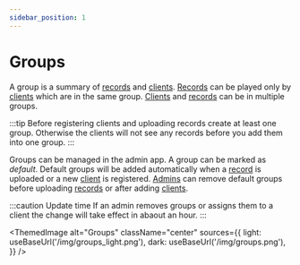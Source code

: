 ```yaml
---
sidebar_position: 1
---
```



# Groups

A group is a summary of [records](./records) and [clients](./clients). [Records](./records) can be played only by [clients](./clients) which are in the same group. [Clients](./clients) and [records](./records) can be in multiple groups.

:::tip
Before registering clients and uploading records create at least one group. Otherwise the clients will not see any records before you add them into one group.
:::

Groups can be managed in the admin app. A group can be marked as _default_. Default groups will be added automatically when a [record](./records) is uploaded or a new [client](./clients) is registered. [Admins](./admins) can remove default groups before uploading [records](./records) or after adding [clients](./clients).

:::caution Update time
If an admin removes groups or assigns them to a client the change will take effect in abaout an hour.
:::

<ThemedImage
  alt="Groups"
  className="center"
  sources={{
    light: useBaseUrl('/img/groups_light.png'),
    dark: useBaseUrl('/img/groups.png'),
  }}
/>